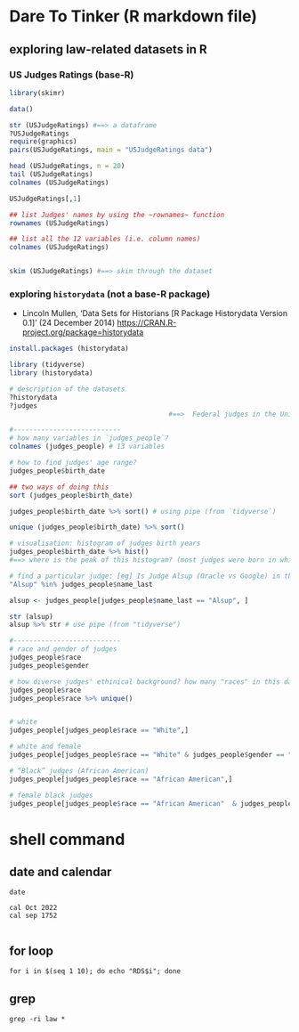 # Dare To Tinker (R markdown file)
<!-- Chen Zhu: Code demonstration for Msc Responsible Data Science (RDS) students [2022-10-04 Tuesday] -->


## exploring law-related datasets in R 
### US Judges Ratings (base-R)

```r
library(skimr)

data()

str (USJudgeRatings) #==> a dataframe
?USJudgeRatings
require(graphics)
pairs(USJudgeRatings, main = "USJudgeRatings data")

head (USJudgeRatings, n = 20)
tail (USJudgeRatings)
colnames (USJudgeRatings)

USJudgeRatings[,1]

## list Judges' names by using the ~rownames~ function
rownames (USJudgeRatings)

## list all the 12 variables (i.e. column names)
colnames (USJudgeRatings)


skim (USJudgeRatings) #==> skim through the dataset
```

### exploring `historydata` (not a base-R package)

- Lincoln Mullen, ‘Data Sets for Historians [R Package Historydata Version 0.1]’ (24 December 2014) <https://CRAN.R-project.org/package=historydata>

 
```r
install.packages (historydata)

library (tidyverse)
library (historydata)

# description of the datasets
?historydata
?judges
                                        #==>  Federal judges in the United States of America since 1789; two dataframes ‘judges_people’ and ‘judges_appointments’.

#---------------------------
# how many variables in `judges_people`?
colnames (judges_people) # 13 variables

# how to find judges' age range? 
judges_people$birth_date 

## two ways of doing this
sort (judges_people$birth_date)

judges_people$birth_date %>% sort() # using pipe (from `tidyverse`)

unique (judges_people$birth_date) %>% sort()

# visualisation: histogram of judges birth years
judges_people$birth_date %>% hist()
#==> where is the peak of this histogram? (most judges were born in which decade?)

# find a particular judge: [eg] Is Judge Alsup (Oracle vs Google) in this data?
"Alsup" %in% judges_people$name_last

alsup <- judges_people[judges_people$name_last == "Alsup", ]

str (alsup) 
alsup %>% str # use pipe (from "tidyverse")

#---------------------------
# race and gender of judges
judges_people$race
judges_people$gender

# how diverse judges' ethinical background? how many "races" in this dataset?
judges_people$race 
judges_people$race %>% unique() 


# white
judges_people[judges_people$race == "White",]

# white and female
judges_people[judges_people$race == "White" & judges_people$gender == "F", ] # white female judges

# “Black” judges (African American)
judges_people[judges_people$race == "African American",]

# female black judges
judges_people[judges_people$race == "African American"  & judges_people$gender == "F", ]

```
# shell command
## date and calendar 

```shell
date

cal Oct 2022
cal sep 1752


```
## for loop
```shell
for i in $(seq 1 10); do echo "RDS$i"; done
```

## grep
```shell
grep -ri law *
```

 
